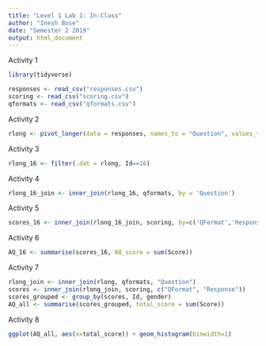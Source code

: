 ```yaml
---
title: "Level 1 Lab 1: In-Class"
author: "Inesh Bose"
date: "Semester 2 2019"
output: html_document
---
```


Activity 1
```r
library(tidyverse)

responses <- read_csv("responses.csv")
scoring <- read_csv("scoring.csv")
qformats <- read_csv("qformats.csv")
```

Activity 2
```r
rlong <- pivot_longer(data = responses, names_to = "Question", values_to = "Response", cols = Q1:Q10)
```

Activity 3
```r
rlong_16 <- filter(.dat = rlong, Id==16)
```

Activity 4
```r
rlong_16_join <- inner_join(rlong_16, qformats, by = 'Question')
```

Activity 5
```r
scores_16 <- inner_join(rlong_16_join, scoring, by=c('QFormat','Response'))
```

Activity 6
```r
AQ_16 <- summarise(scores_16, AQ_score = sum(Score))
```

Activity 7
```r
rlong_join <- inner_join(rlong, qformats, "Question")
scores <- inner_join(rlong_join, scoring, c("QFormat", "Response"))
scores_grouped <- group_by(scores, Id, gender)
AQ_all <- summarise(scores_grouped, total_score = sum(Score))
```

Activity 8
```r
ggplot(AQ_all, aes(x=total_score)) + geom_histogram(binwidth=1)
```

